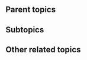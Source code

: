 {{subpages}}

==Parent topics==
{{r|Religion}}
{{r|Ritual}}
==Subtopics==
{{r|Aum Shinrikyo}}
{{r|Church of Scientology}}
{{r|Heaven's Gate}}
==Other related topics==
{{r|Moral panic}}